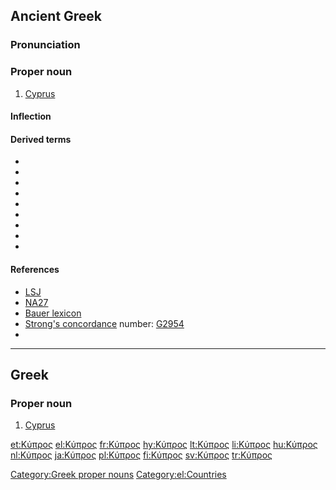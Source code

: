 {{wikipedia|Cyprus}}
==Ancient Greek==

===Pronunciation===
{{grc-ipa-rows|kj|u'|p|r|o|s}}

===Proper noun===
{{grc-pnoun|Κύπρου|f|second|Kupros|Κυπρος}}

# [[Cyprus]]

====Inflection====
{{grc-decl-2nd-pax|form=F-sing|Κύπρ}}

====Derived terms====
* {{polytonic|[[Κύπριος]]}}
* {{polytonic|[[κύπριος]]}}
* {{polytonic|[[Κυπρίς]]}}
* {{polytonic|[[Κυπρογενής]]}}
* {{polytonic|[[Κυπρογένεια]]}}
* {{polytonic|[[Κυπρογένηα]]}}
* {{polytonic|[[Κυπρόθε]]}}
* {{polytonic|[[Κυπρόθεν]]}}
* {{polytonic|[[Κύπρονδε]]}}

====References====
* [[:w:LSJ|LSJ]]
* [[:w:Novum Testamentum Graece|NA27]]
* [[:w:Bauer lexicon|Bauer lexicon]]
* [[Strong's concordance]] number:  [http://www.biblestudytools.net/Lexicons/Greek/grk.cgi?number=2954&version=kjv G2954]
* {{grc-wh-page|1007}}

----

==Greek==
{{wikipedia|lang=el}}

===Proper noun===
{{el-noun-proper|f|Kýpros||}}

# [[Cyprus]]

[[Category:Greek proper nouns]]
[[Category:el:Countries]]

[[et:Κύπρος]]
[[el:Κύπρος]]
[[fr:Κύπρος]]
[[hy:Κύπρος]]
[[lt:Κύπρος]]
[[li:Κύπρος]]
[[hu:Κύπρος]]
[[nl:Κύπρος]]
[[ja:Κύπρος]]
[[pl:Κύπρος]]
[[fi:Κύπρος]]
[[sv:Κύπρος]]
[[tr:Κύπρος]]